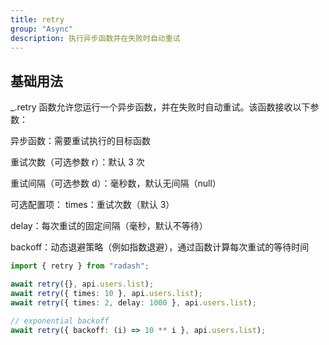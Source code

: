 ```yaml
---
title: retry
group: "Async"
description: 执行异步函数并在失败时自动重试
---
```


## 基础用法

\_.retry 函数允许您运行一个异步函数，并在失败时自动重试。该函数接收以下参数：

异步函数：需要重试执行的目标函数

重试次数（可选参数 r）：默认 3 次

重试间隔（可选参数 d）：毫秒数，默认无间隔（null）

可选配置项：
times：重试次数（默认 3）

delay：每次重试的固定间隔（毫秒，默认不等待）

backoff：动态退避策略（例如指数退避），通过函数计算每次重试的等待时间

```ts
import { retry } from "radash";

await retry({}, api.users.list);
await retry({ times: 10 }, api.users.list);
await retry({ times: 2, delay: 1000 }, api.users.list);

// exponential backoff
await retry({ backoff: (i) => 10 ** i }, api.users.list);
```

